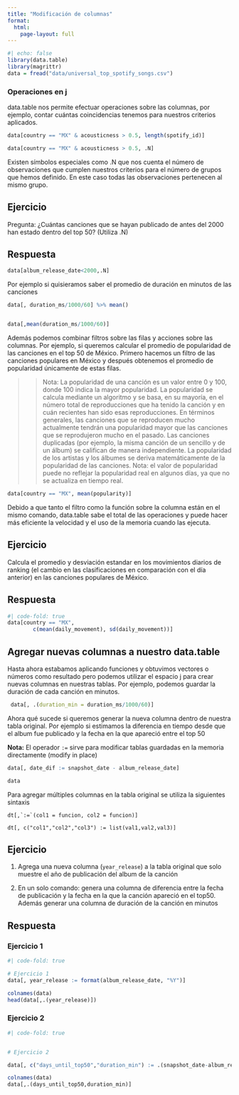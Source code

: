```yaml
---
title: "Modificación de columnas"
format: 
  html:
    page-layout: full 
---
```


```r
#| echo: false
library(data.table)
library(magrittr)
data = fread("data/universal_top_spotify_songs.csv")
```



### Operaciones en j

data.table nos permite efectuar operaciones sobre las columnas, por ejemplo, contar cuántas coincidencias tenemos para nuestros criterios aplicados.

```r
data[country == "MX" & acousticness > 0.5, length(spotify_id)]

data[country == "MX" & acousticness > 0.5, .N]
```

Existen símbolos especiales como .N que nos cuenta el número de observaciones que cumplen nuestros criterios para el número de grupos que hemos definido. En este caso todas las observaciones pertenecen al mismo grupo.

::: {.callout-note collapse="true"}
## Ejercicio

Pregunta:
¿Cuántas canciones que se hayan publicado de antes del 2000 han estado dentro del top 50? (Utiliza .N)
::: 

::: {.callout-note collapse="true"}

## Respuesta
```r
data[album_release_date<2000,.N]
```
:::
 

Por ejemplo si quisieramos saber el promedio de duración en minutos de las canciones

```r
data[, duration_ms/1000/60] %>% mean()


data[,mean(duration_ms/1000/60)]

```

Además podemos combinar filtros sobre las filas y acciones sobre las columnas. Por ejemplo, si queremos calcular el promedio de popularidad de las canciones en el top 50 de México. Primero hacemos un filtro de las canciones populares en México y después obtenemos el promedio de popularidad únicamente de estas filas.

>> Nota: La popularidad de una canción es un valor entre 0 y 100, donde 100 indica la mayor popularidad. La popularidad se calcula mediante un algoritmo y se basa, en su mayoría, en el número total de reproducciones que ha tenido la canción y en cuán recientes han sido esas reproducciones.
En términos generales, las canciones que se reproducen mucho actualmente tendrán una popularidad mayor que las canciones que se reprodujeron mucho en el pasado. Las canciones duplicadas (por ejemplo, la misma canción de un sencillo y de un álbum) se califican de manera independiente. La popularidad de los artistas y los álbumes se deriva matemáticamente de la popularidad de las canciones. Nota: el valor de popularidad puede no reflejar la popularidad real en algunos días, ya que no se actualiza en tiempo real.

```r
data[country == "MX", mean(popularity)]
```

Debido a que tanto el filtro como la función sobre la columna están en el mismo comando, data.table sabe el total de las operaciones y puede hacer más eficiente la velocidad y el uso de la memoria cuando las ejecuta.


::: {.callout-note collapse="true"}
## Ejercicio

Calcula el promedio y desviación estandar en los movimientos diarios de ranking (el cambio en las clasificaciones en comparación con el día anterior) en las canciones populares de México. 


::: 

::: {.callout-note collapse="true"}
## Respuesta


```r
#| code-fold: true
data[country == "MX",
        c(mean(daily_movement), sd(daily_movement))]
```

::: 

## Agregar nuevas columnas a nuestro data.table 

Hasta ahora estabamos aplicando funciones y obtuvimos vectores o números como resultado pero podemos utilizar el espacio j para crear nuevas columnas en nuestras tablas. Por ejemplo, podemos guardar la duración de cada canción en minutos. 

```r
 data[, .(duration_min = duration_ms/1000/60)]
```


Ahora qué sucede si queremos generar la nueva columna dentro de nuestra tabla original. Por ejemplo si estimamos la diferencia en tiempo desde que el album fue publicado y la fecha en la que apareció entre el top 50

**Nota:** El operador `:=` sirve para modificar tablas guardadas en la memoria directamente (modify in place)

```r
data[, date_dif := snapshot_date - album_release_date]

data

```

Para agregar múltiples columnas en la tabla original se utiliza la siguientes sintaxis 

```
dt[,`:=`(col1 = funcion, col2 = funcion)]

dt[, c("col1","col2","col3") := list(val1,val2,val3)]
```


::: {.callout-note collapse="true"}
## Ejercicio

1. Agrega una nueva columna (`year_release`) a la tabla original que solo muestre el año de publicación del album de la canción

2. En un solo comando: genera una columna de diferencia entre la fecha de publicación y la fecha en la que la canción apareció en el top50. Además generar una columna de duración de la canción en minutos

::: 

::: {.callout-note collapse="true"}
## Respuesta

### Ejercicio 1 
```r
#| code-fold: true

# Ejercicio 1
data[, year_release := format(album_release_date, "%Y")]

colnames(data)
head(data[,.(year_release)])

```

### Ejercicio 2
```r
#| code-fold: true


# Ejercicio 2

data[, c("days_until_top50","duration_min") := .(snapshot_date-album_release_date, duration_ms/1000/60)]

colnames(data)
data[,.(days_until_top50,duration_min)]
```
::: 


<!-- ## Indices

```.r
setkeyv(data,"country")

data["Mexico"]

data["Mexico", nomatch = NULL]

data[country == "Mexico"]

data[,.N]
``` -->


